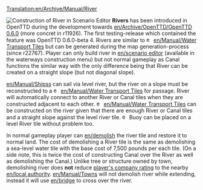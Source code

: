 [[Translation:en/Archive/Manual/River]]

[[File:en/Scenario editor river construction.png|frame|Construction of River in Scenario Editor]]
'''Rivers''' has been introduced in OpenTTD during the development towards [[en/Archive/OpenTTD/OpenTTD 0.6.0]] (more concret in r11926). The first testing-release which contained the feature was OpenTTD 0.6.0-beta 4. Rivers are similar to [[File:en/Build canal.png|15px]] [[en/Manual/Water Transport Tiles]] but can be generated during the map generation-process (since r22767). Player can only build river in [[en/scenario editor]] (available in the waterways construction menu) but not normal gameplay as Canal functions the similar way with the only difference being that River can be created on a straight slope (but not diagonal slope).

[[en/Manual/Ships]]s can sail via level river, but the river on a slope must be reconstructed to a [[File:en/Build locks.png|15px]] [[en/Manual/Water Transport Tiles]] for passage. River will automatically connect to another River or Canal tiles when they are constructed adjacent to each other. [[File:en/Build dock.png|15px]] [[en/Manual/Water Transport Tiles]] can be constructed on the river given that there are enough River or Canal tiles and a straight slope against the level river tile. [[File:en/Place buoy.png|15px]] Buoy can be placed on a level River tile without problem too.

In normal gameplay player can [[en/demolish]] the river tile and restore it to normal land. The cost of demolishing a River tile is the same as demolishing a sea-level water tile with the base cost of 7,500 pounds per each tile. (On a side note, this is twice the cost of constructing Canal over the River as well as demolishing the Canal.) Unlike tree or structure owned by town, demolishing river does '''not''' reduce [[en/Manual/Game mechanics#Local_authority_rating|player's company rating]] to the nearby [[en/local authority]]. [[en/Manual/Towns]] will not demolish river while extending, instead it will use [[en/bridge]] to cross over the river.